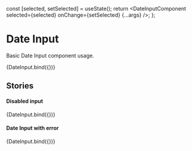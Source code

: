 
<Meta title="Input/Date Input"
      component={TextInput}
/>

  const [selected, setSelected] = useState();
  return <DateInputComponent selected={selected} onChange={setSelected} {...args} />;
};

# Date Input
Basic Date Input component usage.

<Canvas>
  <Story
    height="300px"
    name="Date Input"
    args={{
      title: 'Deadline',
      placeholderText: 'e.g. 18/10/2020',
      disabled: false,
    }}
  >
    {DateInput.bind({})}
  </Story>
</Canvas>

<ArgsTable story="Date Input"/>

## Stories


#### Disabled input
<Canvas>
  <Story
    height="300px"
    name="Disabled Date Input"
    args={{
      title: "Disabled Date Input example",
      placeholderText: 'e.g. 18/10/2020',
      disabled: true
    }}
  >
    {DateInput.bind({})}
  </Story>
</Canvas>

#### Date Input with error

<Canvas>
  <Story
    height="300px"
    name="Date Input with error"
    args={{
      title: "Error example",
      placeholderText: 'e.g. 18/10/2020',
      disabled: false,
      error: "I have error"
    }}
  >
    {DateInput.bind({})}
  </Story>
</Canvas>

